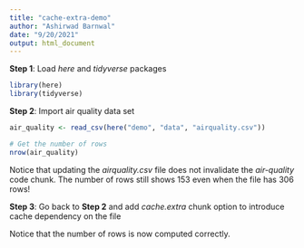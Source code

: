 ```yaml
---
title: "cache-extra-demo"
author: "Ashirwad Barnwal"
date: "9/20/2021"
output: html_document
---
```


**Step 1**: Load *here* and *tidyverse* packages

```r
library(here)
library(tidyverse)
```

**Step 2**: Import air quality data set

```r
air_quality <- read_csv(here("demo", "data", "airquality.csv"))

# Get the number of rows
nrow(air_quality)
```

Notice that updating the *airquality.csv* file does not invalidate the *air-quality* code chunk. The number of rows still shows 153 even when the file has 306 rows!

**Step 3**: Go back to **Step 2** and add *cache.extra* chunk option to introduce cache dependency on the file

Notice that the number of rows is now computed correctly.
